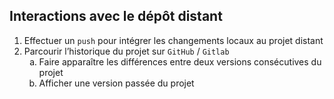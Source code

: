 :::{.callout-tip collapse="true" icon=false}

## Interactions avec le dépôt distant

1. Effectuer un `push` pour intégrer les changements locaux au projet distant
2. Parcourir l'historique du projet sur `GitHub` / `Gitlab`
    a. Faire apparaître les différences entre deux versions consécutives du projet
    b. Afficher une version passée du projet

:::

